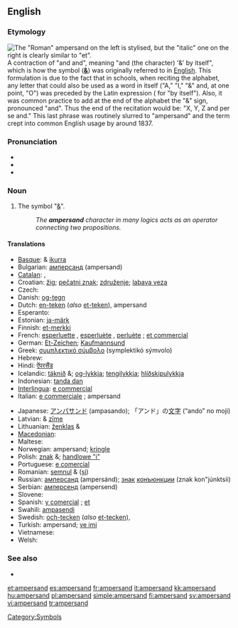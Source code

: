 ==English==

===Etymology===
[[Image:Ampersand.svg|thumb|right|The "Roman" ampersand on the left is stylised, but the "italic" one on the right is clearly similar to "et".]]
A contraction of "and {{term|per se|lang=la}} and", meaning "and (the character) '&' by itself", which is how the symbol ('''[[&]]''') was originally referred to in [[English]]. This formulation is due to the fact that in schools, when reciting the alphabet, any letter that could also be used as a word in itself ("A," "I," "&" and, at one point, "O") was preceded by the Latin expression {{term|per se|lang=la}} ({{etyl|la}} for "by itself"). Also, it was common practice to add at the end of the alphabet the "&" sign, pronounced "and". Thus the end of the recitation would be: "X, Y, Z and per se and." This last phrase was routinely slurred to "ampersand" and the term crept into common English usage by around 1837.

===Pronunciation===
* {{SAMPA|/'{mp@(r)s{nd/}}
* {{IPA|/ˈæmpə(r)sænd/}}
* {{audio|en-us-ampersand.ogg|Audio (US)}}

===Noun===
{{en-noun}}

# The symbol "[[&]]".
#: ''The '''ampersand''' character in many logics acts as an operator connecting two propositions.''

====Translations====
{{trans-top|the symbol &}}
* [[Basque]]: & [[ikurra]]
* Bulgarian: [[амперсанд]] (ampersand) {{m}}
* [[Catalan]]: {{t-|ca|i comercial|f}}, {{t-|ca|et|m}}
* Croatian: [[žig]]; [[pečatni znak]]; [[združenje]]; [[labava veza]]
* Czech: {{t-|cs|ampersand}}
* Danish: [[og-tegn]]
* Dutch: [[en-teken]] (''also'' [[et-teken]]), ampersand
* Esperanto: {{t|eo|kaj-signo|xs=Esperanto}}
* Estonian: [[ja-märk]]
* Finnish: [[et-merkki]]
* French: [[esperluette]] {{f}}, [[esperluète]] {{f}}, [[perluète]] {{f}} ; [[et commercial]] {{m}}
* German: [[Et-Zeichen]]; [[Kaufmannsund]] {{n}}
* Greek: [[συμπλεκτικό σύμβολο]] (symplektikó sýmvolo) {{n}}
* Hebrew: {{t-|he|א‏מפ‏רסנד|m|alt=אָ‏מְפֵּ‏רְסָ‏נְד|tr=ámpersand}}
* Hindi: [[ऐंपरसैंड]]
* Icelandic: [[táknið]] &; [[og-lykkja]]; [[tengilykkja]]; [[hlíðskipulykkja]]
* Indonesian: [[tanda dan]]
* [[Interlingua]]: [[e commercial]]
* Italian: [[e commerciale]] {{f}}; ampersand
{{trans-mid}}
* Japanese: [[アンパサンド]] (ampasando); 「アンド」の[[文字]] (“ando” no moji)
* Latvian: & [[zīme]]
* Lithuanian: [[ženklas]] &
* [[Macedonian]]: {{t|mk|амперсанд|m|tr=ámpersand|xs=Macedonian}}
* Maltese: {{t|mt|u kummerċjali|xs=Maltese}}
* Norwegian: ampersand; [[kringle]]
* Polish: [[znak]] &; [[handlowe "i"]]
* Portuguese: [[e comercial]] {{m}}
* Romanian: [[semnul]] & ([[și]])
* Russian: [[амперсанд]] (ampersánd); [[знак]] [[конъюнкции]] (znak kon"júnktsii)
* Serbian: [[амперсенд]] (ampersend)
* Slovene: {{t+|sl|vezaj}}
* Spanish: [[y comercial]] {{m}}; [[et]] {{f}}
* Swahili: [[ampasendi]]
* Swedish: [[och-tecken]] (''also'' [[et-tecken]]),  {{t+|sv|ampersand|c}}
* Turkish: ampersand; [[ve imi]]
* Vietnamese: {{t+|vi|ký hiệu|xs=Vietnamese}}
* Welsh: {{t-|cy|ampersand|xs=Welsh}}
{{trans-bottom}}

===See also===
* {{pedia}}
{{typography marks}}

[[Category:Symbols]]

[[et:ampersand]]
[[es:ampersand]]
[[fr:ampersand]]
[[it:ampersand]]
[[kk:ampersand]]
[[hu:ampersand]]
[[pl:ampersand]]
[[simple:ampersand]]
[[fi:ampersand]]
[[sv:ampersand]]
[[vi:ampersand]]
[[tr:ampersand]]